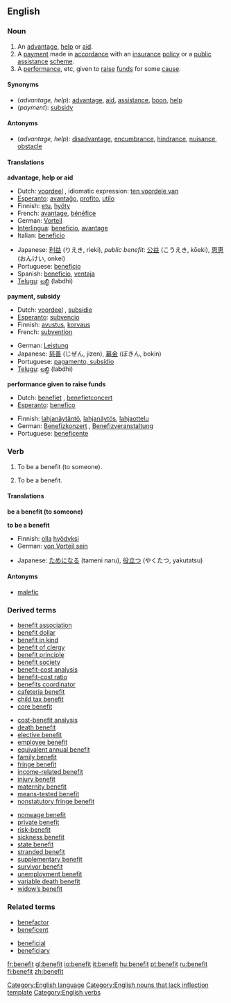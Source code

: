 ==English==

===Noun===
{{en-noun-reg}}

# An [[advantage]], [[help]] or [[aid]].
# A [[payment]] made in [[accordance]] with an [[insurance]] [[policy]] or a [[public]] [[assistance]] [[scheme]].
# A [[performance]], etc, given to [[raise]] [[fund]]s for some [[cause]].

====Synonyms====
*(''advantage, help''): [[advantage]], [[aid]], [[assistance]], [[boon]], [[help]]
*(''payment''): [[subsidy]]

====Antonyms====
*(''advantage, help''): [[disadvantage]], [[encumbrance]], [[hindrance]], [[nuisance]], [[obstacle]]

====Translations====
'''advantage, help or aid'''
{{top}}
*Dutch: [[voordeel]] {{n}}, idiomatic expression: [[ten voordele van]]
*[[Esperanto]]: [[avantaĝo]], [[profito]], [[utilo]]
*Finnish: [[etu]], [[hyöty]]
*French: [[avantage]], [[bénéfice]]
*German: [[Vorteil]] {{m}}
*[[Interlingua]]: [[beneficio]], [[avantage]] 
*Italian: [[beneficio]] {{m}}
{{mid}}
*Japanese: [[利益]] (りえき, rieki), ''public benefit'': [[公益]] (こうえき, kōeki), [[恩恵]] (おんけい, onkei)
*Portuguese: [[benefício]] 
*Spanish: [[beneficio]], [[ventaja]]
*[[Telugu]]: [[లబ్ధి]] (labdhi)
{{bottom}}

'''payment, subsidy'''
{{top}}
*Dutch: [[voordeel]] {{n}}, [[subsidie]] {{f}}
*[[Esperanto]]: [[subvencio]]
*Finnish: [[avustus]], [[korvaus]]
*French: [[subvention]] {{f}}
{{mid}}
*German: [[Leistung]] {{f}}
*Japanese: [[慈善]] (じぜん, jizen), [[募金]] (ぼきん, bokin)
*Portuguese: [[pagamento, subsídio]]
*[[Telugu]]: [[లబ్ధి]] (labdhi)
{{bottom}}

'''performance given to raise funds'''
{{top}}
*Dutch: [[benefiet]] {{m}}, [[benefietconcert]] {{n}}
*[[Esperanto]]: [[benefico]]
{{mid}}
*Finnish: [[lahjanäytäntö]], [[lahjanäytös]], [[lahjaottelu]]
*German: [[Benefizkonzert]] {{n}}, [[Benefizveranstaltung]] {{f}}
*Portuguese: [[beneficente]]
{{bottom}}

===Verb===
{{en-verb}}

# {{transitive}} To be a benefit (to someone).
# {{intransitive}} To be a benefit.

====Translations====
'''be a benefit (to someone)'''
{{top}}
{{mid}}
{{bottom}}

'''to be a benefit'''
{{top}}
*Finnish: [[olla]] [[hyödyksi]]
*German: [[von Vorteil sein]]
{{mid}}
*Japanese: [[ためになる]] (tameni naru), [[役立つ]] (やくたつ, yakutatsu)
{{bottom}}

====Antonyms====
*[[malefic]]

===Derived terms===
{{top3}}
*[[benefit association]]
*[[benefit dollar]]
*[[benefit in kind]]
*[[benefit of clergy]]
*[[benefit principle]]
*[[benefit society]]
*[[benefit-cost analysis]]
*[[benefit-cost ratio]]
*[[benefits coordinator]]
*[[cafeteria benefit]]
*[[child tax benefit]]
*[[core benefit]]
{{mid3}}
*[[cost-benefit analysis]]
*[[death benefit]]
*[[elective benefit]]
*[[employee benefit]]
*[[equivalent annual benefit]]
*[[family benefit]]
*[[fringe benefit]]
*[[income-related benefit]]
*[[injury benefit]]
*[[maternity benefit]]
*[[means-tested benefit]]
*[[nonstatutory fringe benefit]]
{{mid3}}
*[[nonwage benefit]]
*[[private benefit]]
*[[risk-benefit]]
*[[sickness benefit]]
*[[state benefit]]
*[[stranded benefit]]
*[[supplementary benefit]]
*[[survivor benefit]]
*[[unemployment benefit]]
*[[variable death benefit]]
*[[widow’s benefit]]
{{bottom}}

===Related terms===
{{top}}
*[[benefactor]]
*[[beneficent]]
{{mid}}
*[[beneficial]]
*[[beneficiary]]
{{bottom}}

[[Category:English language]]
[[Category:English nouns that lack inflection template]]
[[Category:English verbs]]

[[fr:benefit]]
[[gl:benefit]]
[[io:benefit]]
[[it:benefit]]
[[hu:benefit]]
[[pt:benefit]]
[[ru:benefit]]
[[fi:benefit]]
[[zh:benefit]]